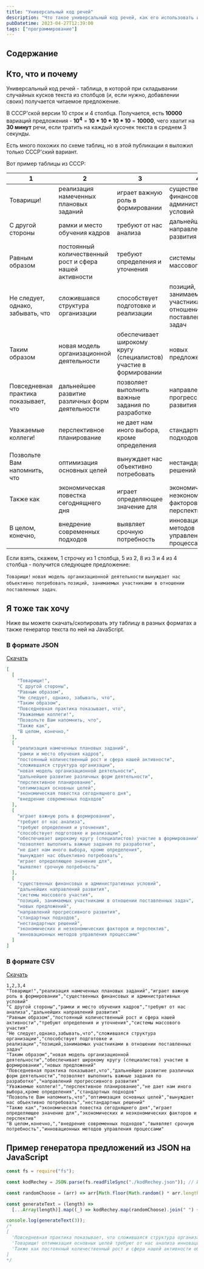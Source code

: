 ```yaml
---
title: "Универсальный код речей"
description: "Что такое универсальный код речей, как его использовать и где скачать"
pubDatetime: 2023-04-27T12:39:00
tags: ["программирование"]
---
```



## Содержание

## Кто, что и почему

Универсальный код речей - таблица, в которой при складывании случайных кусков текста из столбцов (и, если нужно, добавлении своих) получается читаемое предложение.

В СССР'ской версии 10 строк и 4 столбца. Получается, есть **10000** вариаций предложения - **10<sup>4</sup>** = **10 \* 10 \* 10 \* 10** = **10000**, чего хватит на **30 минут** речи, если тратить на каждый кусочек текста в среднем 3 секунды.

Есть много похожих по схеме таблиц, но в этой публикации я выложил только СССР'ский вариант.

Вот пример таблицы из СССР:

| 1                                     | 2                                                       | 3                                                                 | 4                                                              |
| ------------------------------------- | ------------------------------------------------------- | ----------------------------------------------------------------- | -------------------------------------------------------------- |
| Товарищи!                             | реализация намеченных плановых заданий                  | играет важную роль в формировании                                 | существенных финансовых и административных условий             |
| С другой стороны                      | рамки и место обучения кадров                           | требуют от нас анализа                                            | дальнейших направлений развития                                |
| Равным образом                        | постоянный количественный рост и сфера нашей активности | требуют определения и уточнения                                   | системы массового участия                                      |
| Не следует, однако, забывать, что     | сложившаяся структура организации                       | способствует подготовке и реализации                              | позиций, занимаемых участниками в отношении поставленных задач |
| Таким образом                         | новая модель организационной деятельности               | обеспечивает широкому кругу (специалистов) участие в формировании | новых предложений                                              |
| Повседневная практика показывает, что | дальнейшее развитие различных форм деятельности         | позволяет выполнить важные задания по разработке                  | направлений прогрессивного развития                            |
| Уважаемые коллеги!                    | перспективное планирование                              | не дает нам иного выбора, кроме определения                       | стандартных подходов                                           |
| Позвольте Вам напомнить, что          | оптимизация основных целей                              | вынуждает нас объективно потребовать                              | нестандартных решений                                          |
| Также как                             | экономическая повестка сегоднящнего дня                 | играет определяющее значение для                                  | экономических и неэкономических факторов и перспектив          |
| В целом, конечно,                     | внедрение современных подходов                          | выявляет срочную потребность                                      | инновационных методов управления процессами                    |

Если взять, скажем, 1 строчку из 1 столбца, 5 из 2, 8 из 3 и 4 из 4 столбца - получится следующее предложение:

`Товарищи!` `новая модель организационной деятельности` `вынуждает нас объективно потребовать` `позиций, занимаемых участниками в отношении поставленных задач`.

## Я тоже так хочу

Ниже вы можете скачать/скопировать эту таблицу в разных форматах а также генератор текста по ней на JavaScript.

### В формате JSON

<Alert>[Скачать](/uploads/universalniy-kod-rechey/kodRechey.json)</Alert>

```json
[
  [
    "Товарищи!",
    "С другой стороны",
    "Равным образом",
    "Не следует, однако, забывать, что",
    "Таким образом",
    "Повседневная практика показывает, что",
    "Уважаемые коллеги!",
    "Позвольте Вам напомнить, что",
    "Также как",
    "В целом, конечно,"
  ],
  [
    "реализация намеченных плановых заданий",
    "рамки и место обучения кадров",
    "постоянный количественный рост и сфера нашей активности",
    "сложившаяся структура организации",
    "новая модель организационной деятельности",
    "дальнейшее развитие различных форм деятельности",
    "перспективное планирование",
    "оптимизация основных целей",
    "экономическая повестка сегоднящнего дня",
    "внедрение современных подходов"
  ],
  [
    "играет важную роль в формировании",
    "требуют от нас анализа",
    "требуют определения и уточнения",
    "способствует подготовке и реализации",
    "обеспечивает широкому кругу (специалистов) участие в формировании",
    "позволяет выполнить важные задания по разработке",
    "не дает нам иного выбора, кроме определения",
    "вынуждает нас объективно потребовать",
    "играет определяющее значение для",
    "выявляет срочную потребность"
  ],
  [
    "существенных финансовых и административных условий",
    "дальнейших направлений развития",
    "системы массового участия",
    "позиций, занимаемых участниками в отношении поставленных задач",
    "новых предложений",
    "направлений прогрессивного развития",
    "стандартных подходов",
    "нестандартных решений",
    "экономических и неэкономических факторов и перспектив",
    "инновационных методов управления процессами"
  ]
]
```

### В формате CSV

<Alert>[Скачать](/uploads/universalniy-kod-rechey/kodRechey.csv)</Alert>

```plaintext
1,2,3,4
"Товарищи!","реализация намеченных плановых заданий","играет важную роль в формировании","существенных финансовых и административных условий"
"С другой стороны","рамки и место обучения кадров","требуют от нас анализа","дальнейших направлений развития"
"Равным образом","постоянный количественный рост и сфера нашей активности","требуют определения и уточнения","системы массового участия"
"Не следует,однако,забывать,что","сложившаяся структура организации","способствует подготовке и реализации","позиций,занимаемых участниками в отношении поставленных задач"
"Таким образом","новая модель организационной деятельности","обеспечивает широкому кругу (специалистов) участие в формировании","новых предложений"
"Повседневная практика показывает,что","дальнейшее развитие различных форм деятельности","позволяет выполнить важные задания по разработке","направлений прогрессивного развития"
"Уважаемые коллеги!","перспективное планирование","не дает нам иного выбора,кроме определения","стандартных подходов"
"Позвольте Вам напомнить,что","оптимизация основных целей","вынуждает нас объективно потребовать","нестандартных решений"
"Также как","экономическая повестка сегоднящнего дня","играет определяющее значение для","экономических и неэкономических факторов и перспектив"
"В целом,конечно,","внедрение современных подходов","выявляет срочную потребность","инновационных методов управления процессами"
```

## Пример генератора предложений из JSON на JavaScript

```js
const fs = require("fs");

const kodRechey = JSON.parse(fs.readFileSync("./kodRechey.json")); // Или fetch/import

const randomChoose = (arr) => arr[Math.floor(Math.random() * arr.length)];

const generateText = (length) =>
  [...Array(length)].map((_) => kodRechey.map(randomChoose).join(" ") + ".");

console.log(generateText(3));
/*
[
  'Повседневная практика показывает, что сложившаяся структура организации требуют определения и уточнения системы массового участия.',
  'Товарищи! оптимизация основных целей требуют от нас анализа инновационных методов управления процессами.',
  'Также как постоянный количественный рост и сфера нашей активности обеспечивает широкому кругу (специалистов) участие в формировании инновационных методов управления процессами.'
]
*/
```
